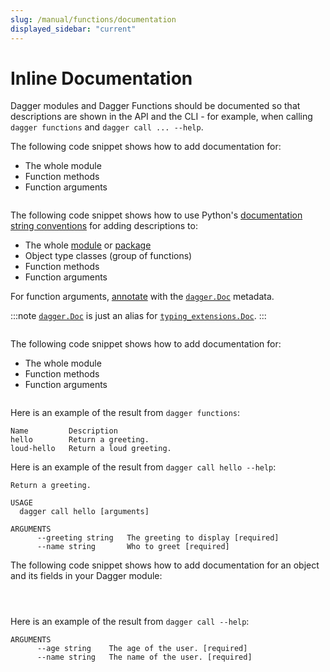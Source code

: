 ```yaml
---
slug: /manual/functions/documentation
displayed_sidebar: "current"
---
```



# Inline Documentation

Dagger modules and Dagger Functions should be documented so that descriptions are shown in the API and the CLI - for example, when calling `dagger functions` and `dagger call ... --help`.

<Tabs groupId="language">
<TabItem value="Go">

The following code snippet shows how to add documentation for:

- The whole module
- Function methods
- Function arguments

```go file=./snippets/documentation/go/main.go
```

</TabItem>
<TabItem value="Python">

The following code snippet shows how to use Python's [documentation string conventions](https://peps.python.org/pep-0008/#documentation-strings) for adding descriptions to:
- The whole [module](https://docs.python.org/3/tutorial/modules.html) or [package](https://docs.python.org/3/tutorial/modules.html#packages)
- Object type classes (group of functions)
- Function methods
- Function arguments

For function arguments, [annotate](https://peps.python.org/pep-0727/#specification) with the [`dagger.Doc`](https://dagger-io.readthedocs.io/en/latest/module.html#dagger.Doc) metadata.

:::note
[`dagger.Doc`](https://dagger-io.readthedocs.io/en/latest/module.html#dagger.Doc) is just an alias for [`typing_extensions.Doc`](https://typing-extensions.readthedocs.io/en/latest/#Doc).
:::

<!-- loud_hello has a multi-line docstring on purpose -->
```python file=./snippets/documentation/python/main.py
```

</TabItem>
<TabItem value="TypeScript">

The following code snippet shows how to add documentation for:
- The whole module
- Function methods
- Function arguments

```typescript file=./snippets/documentation/typescript/index.ts
```

</TabItem>
</Tabs>

Here is an example of the result from `dagger functions`:

```
Name         Description
hello        Return a greeting.
loud-hello   Return a loud greeting.
```

Here is an example of the result from `dagger call hello --help`:

```
Return a greeting.

USAGE
  dagger call hello [arguments]

ARGUMENTS
      --greeting string   The greeting to display [required]
      --name string       Who to greet [required]
```


The following code snippet shows how to add documentation for an object and its fields in your Dagger module:

<Tabs groupId="language">
<TabItem value="Go">

```go file=./snippets/documentation/go/object.go
```

</TabItem>
<TabItem value="Python">

```python file=./snippets/documentation/python/object.py
```

</TabItem>
<TabItem value="TypeScript">

```typescript file=./snippets/documentation/typescript/object.ts
```

</TabItem>
</Tabs>

Here is an example of the result from `dagger call --help`:

```
ARGUMENTS
      --age string    The age of the user. [required]
      --name string   The name of the user. [required]
```
